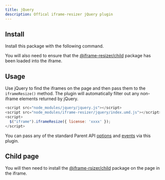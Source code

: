 ```yaml
---
title: jQuery
description: Offical iframe-resizer jQuery plugin
---
```



## Install

Install this package with the following command.

<Install package="@iframe-resizer/jquery" />

You will also need to ensure that the [@iframe-resizer/child](../../setup/#child-page-setup) package has been loaded into the iframe.

## Usage

Use jQuery to find the iframes on the page and then pass them to the `iframeResize()` method. The plugin will automatically filter out any non-iframe elements returned by jQuery.

```js
<script src="node_modules/jquery/jquery.js"></script>
<script src="node_modules/iframe-resizer/jquery/index.umd.js"></script>
<script>
  $("iframe").iframeResize({ license: 'xxxx' });
</script>
```

You can pass any of the standard Parent API [options](/api/parent#options) and [events](/api/parent#events) via this plugin.

<License />

## Child page

You will then need to install the [@iframe-rsizer/child](../../getting_started/#child-page-setup) package on the page in the iframe.
